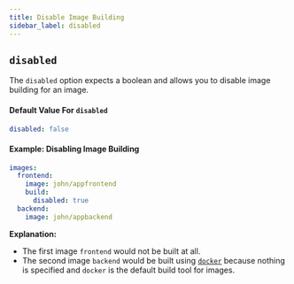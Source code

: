 ```yaml
---
title: Disable Image Building
sidebar_label: disabled
---
```


## `disabled`
The `disabled` option expects a boolean and allows you to disable image building for an image.

#### Default Value For `disabled`
```yaml
disabled: false
```

#### Example: Disabling Image Building
```yaml
images:
  frontend:
    image: john/appfrontend
    build:
      disabled: true
  backend:
    image: john/appbackend
```
**Explanation:**  
- The first image `frontend` would not be built at all.
- The second image `backend` would be built using [`docker`](../../configuration/images/docker.mdx) because nothing is specified and `docker` is the default build tool for images.

